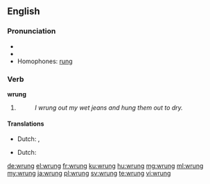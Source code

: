 ==English==

===Pronunciation===
* {{IPA|/ˈrʌŋ/}}
* {{audio|En-us-wrung.ogg|Audio (US)}}
* Homophones: [[rung]]

===Verb===
'''wrung'''

# {{en-past of|wring}}
#: ''I wrung out my wet jeans and hung them out to dry.''

====Translations====
{{trans-top|past tense of wring}}
* Dutch: {{t+|nl|wrong}}, {{t+|nl|wrongen}}
{{trans-mid}}
{{trans-bottom}}

{{trans-top|past participle of wring}}
* Dutch: {{t+|nl|gewrongen}}
{{trans-mid}}
{{trans-bottom}}

[[de:wrung]]
[[el:wrung]]
[[fr:wrung]]
[[ku:wrung]]
[[hu:wrung]]
[[mg:wrung]]
[[ml:wrung]]
[[my:wrung]]
[[ja:wrung]]
[[pl:wrung]]
[[sv:wrung]]
[[te:wrung]]
[[vi:wrung]]